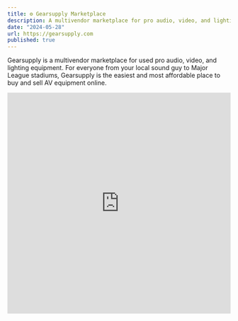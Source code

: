 ```yaml
---
title: ⚙️ Gearsupply Marketplace
description: A multivendor marketplace for pro audio, video, and lighting equipment for the AV industry.
date: "2024-05-28"
url: https://gearsupply.com
published: true
---
```


Gearsupply is a multivendor marketplace for used pro audio, video, and lighting equipment. For everyone from your local sound guy to Major League stadiums, Gearsupply is the easiest and most affordable place to buy and sell AV equipment online.

<iframe
  src="https://gearsupply.com"
  width="100%"
  height="500px"
  frameborder="0"
  allowfullscreen
  style={{
    marginTop: "50px",
  }}
></iframe>
